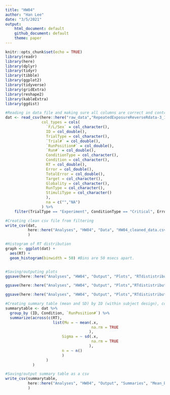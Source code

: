 ```yaml
---
title: "HW04"
author: "Han Lee"
date: "3/5/2021"
output:
    html_document: default
    github_document: default
    theme: paper
---
```


```r
knitr::opts_chunk$set(echo = TRUE)
library(readr)
library(here)
library(dplyr)
library(tidyr)
library(tibble)
library(ggplot2)
library(tidyverse)
library(gridExtra)
library(reshape2)
library(kableExtra)
library(ggdist)
```

```r

#Reading in data file and making sure all columns are correct and controlled for.
dat <- read_csv(here::here("raw_data","RepeatedExposureReverseRdata-3_13_2020.csv"),
                col_types = cols(
                  `F/L/Sex` = col_character(),
                  ID = col_double(),
                  TrialType = col_character(),
                  `Trial#` = col_double(),
                  `RunPosition#` = col_double(),
                  `Run#` = col_double(),
                  ConditionType = col_character(),
                  Condition = col_character(),
                  RT = col_double(),
                  Error = col_double(),
                  TotalError = col_double(),
                  Target = col_character(),
                  Globality = col_character(),
                  RunType = col_character(),
                  StimuliType = col_character()
                  ),
                  na = c("","NA")
                ) %>% 
    filter(TrialType == "Experiment", ConditionType == "Critical", Error == "0", (RT >= 50 & RT <= 1999)) #Filtering out to relevant data (i.e., cleaning raw data)

#Creating clean csv file from filtering
write_csv(dat,
          here::here("Analyses", "HW04", "Data", "HW04_cleaned_data.csv")
          )

```

```r

#Histogram of RT distribution
graph <- ggplot(dat) +
  aes(RT) +
  geom_histogram(binwidth = 50) #Bins are 50 msecs apart.


#Saving/outputing plots
ggsave(here::here("Analyses", "HW04", "Output", "Plots", "RTdististribution.pdf"), graph)

ggsave(here::here("Analyses", "HW04", "Output", "Plots","RTdististribution.svg"), graph)

ggsave(here::here("Analyses", "HW04", "Output", "Plots","RTdististribution.eps"), graph)
```

```r

#Creating summary table (mean and SD) by ID (within subject design), condition, and run position
summarytable <- dat %>%
  group_by (ID, Condition, `RunPosition#`) %>% 
  summarize(across(c(RT),
                     list(Mu = ~ mean(.x,
                                      na.rm = TRUE
                                     ),
                         Sigma = ~ sd(.x,
                                      na.rm = TRUE
                                     ),
                         n = ~ n()
                         )
                  )
            )

#Saving/output summary table as a csv
write_csv(summarytable,
          here::here("Analyses", "HW04", "Output", "Summaries", "Mean_by_condition-id-conditiontype.csv")
          )

```
